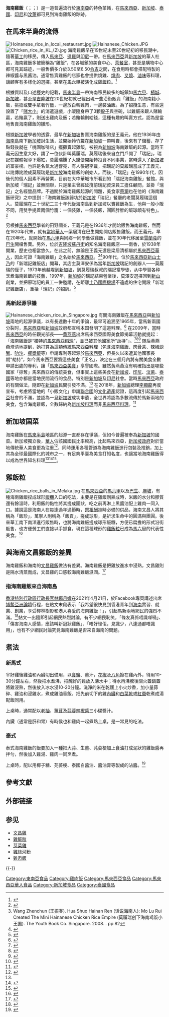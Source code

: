 {{for|2004年新加坡和香港合拍的電影|海南雞飯 (電影)}}
{{Infobox food
| name             = 海南鸡饭
| image            = Thai and hoi nan chicken in half.jpg
| caption          = 海南雞飯
| alternate_name   = 海南鸡
| country          = [[新加坡|新加坡]]<ref>{{cite web |url= http://www.hainanchifan.com.tw/webc/html/about/index.aspx |title= HAINAN CHI FAN |website= www.hainanchifan.com.tw |access-date= 2021-04-22 |archive-date= 2019-07-24 |archive-url= https://web.archive.org/web/20190724053504/http://www.hainanchifan.com.tw/webc/html/about/index.aspx |dead-url= no }}</ref>、[[马来西亚|马来西亚]]
| region           =
| national_cuisine = [[海南菜|海南]]、[[馬來西亞飲食|馬來西亞]]、[[新加坡飲食|新加坡]]、[[印尼菜|印度尼西亚]]、[[泰國飲食|泰國]]、[[香港飲食|香港]] 
| creator          = 
| course           = 
| served           = 
| main_ingredient  = 鸡肉、米饭
| variations       = 
| calories         = 617 
| other            = 
}}
{{飲食}}

'''海南雞飯'''（{{lang-en|Hainanese Chicken Rice}}；{{lang-ms|Nasi ayam Hainan}}；{{lang-th|ข้าวมันไก่}}）是一道普遍流行於[[東南亞|東南亞]]的特色菜餚，在[[馬來西亞|馬來西亞]]、[[新加坡|新加坡]]、[[泰國|泰國]]、[[印尼|印尼]]和[[汶萊|汶萊]]都可見到海南雞飯的踪跡。

==在馬來半島的流傳==
[[File:Hoinanese_rice_in_local_restaurant.jpg|thumb]]
[[File:Hainanese_Chicken.JPG|thumb]]
[[File:Chicken_rice_in_KL_(2).jpg|thumb]]
海南雞飯早在19世紀末至20世紀初的移民潮中，隨著[[華工|華工]]的移民，傳入[[馬來亞|馬來亞]]、[[暹羅|暹羅]]與[[印度尼西亚|印尼]]一帶。在[[馬來西亞|馬來西亞]]與[[新加坡|新加坡]]的華人社區，海南雞飯多被簡稱為“雞飯”，在各城鎮的美食中心、[[茶餐室|茶餐室]]，甚至是購物中心都可見其踪迹，一般售價多介於3.50至6.50[[令吉|令吉]]之間，在食用時都會搭配特製的辣椒醬与黑酱油。通常售賣雞飯的店家也會提供燒雞、[[燒肉|燒肉]]、[[叉燒|叉燒]]、[[滷味|滷味]]等料理，讓顧客有多樣化的選擇。甚至在[[馬六甲|馬六甲]]被演化成[[雞飯粒|雞飯粒]]。<ref name="changeFREE29mar2017">{{cite web |last1=O'Change |first1=Hanji |title=The Way Rice Should Be: Hainanese Chicken Rice |url=https://freepressonline.com/Content/Columnists/The-Way-Rice-Should-Be/Article/The-Way-Rice-Should-Be-Hainanese-Chicken-Rice/50/747/51274 |publisher=Free Press |accessdate=13 January 2019 |archive-url=https://web.archive.org/web/20190113233707/https://freepressonline.com/Content/Columnists/The-Way-Rice-Should-Be/Article/The-Way-Rice-Should-Be-Hainanese-Chicken-Rice/50/747/51274 |archive-date=13 January 2019}}</ref>

根據資料及口述歷史的記載，[[馬來半島|馬來半島]]一帶海南移民較多的城鎮如[[馬六甲|馬六甲]]、[[檳城|檳城]]、[[新加坡|新加坡]]，甚至是[[吉隆坡|吉隆坡]]在20世紀初就已經出現一些沿街販賣「雞飯」的海南籍小販，挑擔或雙手拿著竹籃，一邊放白斬雞肉，一邊裝油飯。為了招攬生意，有些還設置了「[[賭大小|賭大小]]」的消遣遊戲，小販隨身帶了3顆[[骰子|骰子]]與空碗，以雞飯來跟人賭輸贏，若賭贏了，則送出雞肉及飯；若賭輸則給錢，這種有趣的叫賣方式，認為是當地售賣海南雞飯的雛形。

根據[[新加坡|新加坡]]學者的透露，最早在[[新加坡|新加坡]]售賣海南雞飯的是王義元，他在1936年由[[海南島|海南島]]南下[[新加坡|新加坡]]討生活，並開始拎竹籮在[[新加坡|新加坡]]一帶叫賣，後來有了儲蓄，存了點錢後就在「桃園咖啡店」擺攤賣起雞飯，被視為[[新加坡|新加坡]]海南雞飯的起源。當時王義元因生意大好，請了一位伙計叫莫履瑞，莫履瑞後來自立門戶開了「瑞記」，瑞記在媒體報導下爆紅，莫履瑞賺了大錢便開始轉投資不同事業，當時還入了[[新加坡|新加坡]]的富豪榜。也許是名氣太過響亮，有人張冠李戴，把瑞記的莫履瑞當成了王義元，以訛傳訛說成莫履瑞是[[新加坡|新加坡]]海南雞飯的創始人。而後，「瑞記」在1990年代，因後代的個人因素不再營業，目前在大中華城市所看到的「瑞記海南雞飯」餐館，與新加坡「瑞記」並無關聯，只是業主曾經延攬前瑞記資深員工擔任顧問，並掛「瑞記」之名經營品牌。不過關於海南雞飯起源的問題，美食家[[蔡瀾|蔡瀾]]也在他的《海南雞飯研究》之中提到：「海南雞飯該歸功於[[新加坡|新加坡]]「瑞記」餐廳的老闆莫履瑞這個人。莫履瑞在二十世紀二三十年代從海南島到新加坡以賣雞飯為生，他與一般小販不同，用雙手提着兩個竹籠：一個裝雞，一個裝飯，圓圓胖胖的飯球頗有特色」。<ref name="tanCHANNEL11nov2017">{{cite web |last1=Tan |first1=Annette |title=5 places for good chicken rice |url=https://www.channelnewsasia.com/news/lifestyle/5-places-for-good-chicken-rice-9365100 |publisher=Channel NewsAsia |accessdate=13 January 2019 |archive-url=https://web.archive.org/web/20181107145417/https://www.channelnewsasia.com/news/lifestyle/5-places-for-good-chicken-rice-9365100 |archive-date=7 November 2018}}</ref>

另根據[[馬來西亞|馬來西亞]]學者的田野調查，王義元是在1936年才開始販售海南雞飯，然而在1920年代末，就有[[馬來西亞華人|當地華人]]—梁居清在巴生開始開店販售雞飯，而王義元，早在20年代，就開始在[[馬六甲|馬六甲]]與同鄉一同學藝做雞飯，並在30年代移居至[[雪蘭莪|雪蘭莪]]的[[巴生|巴生]]開檔售賣。另外，位於[[吉隆坡|吉隆坡]][[蘇丹街|蘇丹街]]的知名海南雞飯店——南香，於1938年開業，歷史也相當悠久。在此之前，無論是王義元還是梁居清都屬於[[馬來西亞華人|馬來西亞華人]]，因此可證「海南雞飯」之名始於[[馬來西亞|馬來西亞]]。<ref>Wang Zhenchun (王振春). Hua Shuo Hainan Ren (话说海南人): Mo Lu Rui Created The Mini Hainanese Chicken Rice Empire (莫履瑞创下海南鸡饭小王国). The Youth Book Co. Singapore. 2008. {{ISBN|978-981-08-1095-5}}. pp 82</ref><ref name= "thenewslens">{{cite web|url=https://www.thenewslens.com/article/98146|title=始於馬來西亞的海南雞飯，重點不在飯也不在雞而在「那一味」|date=2018-06-19|publisher=關鍵評論|access-date=2020-05-26|archive-date=2021-02-07|archive-url=https://web.archive.org/web/20210207180426/https://www.thenewslens.com/article/98146|dead-url=no}}</ref>90年代，位於[[馬來西亞|馬來西亞]][[新山|新山]][[士乃|士乃]]的「新瑞記雞飯店」開幕，其店主莫澤安係為當年[[新加坡|新加坡]]瑞記的創辦人——莫履瑞的侄子，1973年他越堤到[[新加坡|新加坡]]，到莫履瑞叔叔的瑞記當學徒，从中學習各种烹煮海南雞飯的技藝，1997年，[[新加坡|新加坡]]的瑞記結束營業後，莫澤安選擇回到[[新山|新山]]創業，並把原瑞記的員工一併邀請，在距離[[士乃國際機場|士乃國際機場]]不遠處的住宅開設「新瑞記雞飯店」，重拾「瑞記」的招牌。<ref>{{cite web|url=https://www.sinchew.com.my/content/content_1160708.html|title=坚持传统的海南鸡饭|date=2009-10-01|publisher=星洲網|access-date=2020-05-26|archive-date=2021-02-07|archive-url=https://web.archive.org/web/20210207180506/https://www.sinchew.com.my/content/content_1160708.html|dead-url=no}}</ref>

=== 馬新起源爭議 ===
[[File:Hainanese_chicken_rice_in_Singapore.jpg|thumb]]
有關海南雞飯在[[馬來西亞|馬來西亞]]與[[新加坡|新加坡]]兩地的起源爭議，以有長達數十年的爭論，最早可追溯至1965年，當馬新兩國分裂时，[[馬來西亞|馬來西亞]]和[[新加坡|新加坡]]政府都宣稱本国發明了這道料理。<ref name="lohAC26jun2018">{{cite web |last1=Loh |first1=Lainey |title=Malaysia vs Singapore: Who has better food? |url=https://asiancorrespondent.com/2018/06/malaysia-vs-singapore-who-has-better-food/ |publisher=Asian Correspondent |accessdate=14 January 2019 |archive-url=https://web.archive.org/web/20190114210258/https://asiancorrespondent.com/2018/06/malaysia-vs-singapore-who-has-better-food/ |archive-date=14 January 2019}}</ref> 在2009年，當時[[馬來西亞|馬來西亞]]的時任觀光部長——[[黄燕燕|黄燕燕]]出席馬來西亞國際美食節揭幕活動就提起：「海南雞飯是“獨特的[[馬來西亞飲食|馬來西亞料理]]”，並已被其他國家所“劫持”」。<ref name="sukmaranSCMP9sept2018">{{cite web |last1=Sukmaran |first1=Tashny |last2=Jaipragas |first2=Bhavan |title=FOOD FIGHT, LAH: WHO WILL EAT THEIR WORDS IN SINGAPORE-MALAYSIA HAWKER BATTLE? |url=https://www.scmp.com/week-asia/lifestyle-culture/article/2163197/food-fight-lah-who-will-eat-their-words-singapore |work=South China Morning Post |accessdate=13 January 2019 |archive-url=https://web.archive.org/web/20190221195527/https://www.scmp.com/week-asia/lifestyle-culture/article/2163197/food-fight-lah-who-will-eat-their-words-singapore |archive-date=21 February 2019 }}</ref><ref name="celjoSBS5nov2018">{{cite web |last1=Celjo |first1=Farah |title=Dipping sauce and a little controversy: who knew chicken rice had such 'wow' factor |url=https://www.sbs.com.au/food/article/2018/11/01/dipping-sauce-and-little-controversy-who-knew-chicken-rice-had-such-wow-factor |publisher=SBS |accessdate=13 January 2019 |archive-url=https://web.archive.org/web/20190114062420/https://www.sbs.com.au/food/article/2018/11/01/dipping-sauce-and-little-controversy-who-knew-chicken-rice-had-such-wow-factor |archive-date=14 January 2019}}</ref><ref name="food fight">{{cite web |title=The debate about the origins of food – a futile food fight? |url=http://chopinandmysaucepan.com/the-debate-on-the-origins-of-food-a-futile-food-fight |accessdate=13 January 2019 |archive-url=https://web.archive.org/web/20190113232515/http://chopinandmysaucepan.com/the-debate-on-the-origins-of-food-a-futile-food-fight |archive-date=13 January 2019}}</ref> 随后黄燕燕澄清地提到，她打算為這類傳統[[馬來西亞飲食|馬來西亞料理]]（包含海南雞飯、[[肉骨茶|肉骨茶]]、[[辣椒螃蟹|辣椒螃蟹]]、[[叻沙|叻沙]]、[[椰漿飯|椰漿飯]]等）申請專利等起源於[[馬來西亞|馬來西亞]]，但長久以來遭其他國家長期“劫持”，如今馬來西亞要將這些美食「正名」，決定在三個月內將有關美食全數申請出處的專利，讓「[[馬來西亞飲食|馬來西亞美食]]」享譽國際。雖然黃燕燕沒有明確指出是哪些國家「掠奪」馬來西亞的傳統美食，但事實上這些美食在[[新加坡|新加坡]]、[[印尼|印尼]]、[[汶萊|汶萊]]、[[泰國|泰國]]等地亦都是當地民間流行的食品，特別是[[新加坡|新加坡]]及[[印尼|印尼]]社會。當時[[馬來西亞|馬來西亞]]政府的有關做法，隨即在[[新加坡|新加坡]]民間引發不滿。<ref>{{cite news |last=ENG HOCK |first=TEH |date=23 September 2009 |title=No intention to patent local food, Dr Ng says |url=http://www.thestar.com.my/story/?file=%2F2009%2F9%2F23%2Fnation%2F20090923170416& |newspaper=The Star Online |accessdate=12 January 2016 |quote=Dr Ng said a study on the origins of foods in the country would be conducted and an apology conveyed if it was wrongly claimed. |archive-url=https://web.archive.org/web/20161220125021/http://www.thestar.com.my/story/?file=%2f2009%2f9%2f23%2fnation%2f20090923170416& |archive-date=20 December 2016}}</ref> 在2018年，[[新加坡|新加坡]]總理[[李顯龍|李顯龍]]再度宣布，考慮將當地的「小販文化」申請[[聯合國|聯合國]]的[[文化遺產|文化遺產]]認證，這再度引起[[馬來西亞|馬來西亞]]社會的不滿，並認為一旦[[新加坡|新加坡]]成功申遺，全世界將認為多數流傳於馬新兩地的美食，包含海南雞飯，全數歸納為[[新加坡飲食|新加坡料理]]而非[[馬來西亞飲食|馬來西亞料理]]。<ref>{{cite web|url=https://www.thenewslens.com/article/103210|title=新加坡擬申請「小販中心」列世界文化遺產　馬國名廚：我們才是小販餐飲天堂|date=2018-08-31|publisher=關鍵評論|access-date=2020-05-26|archive-date=2021-02-07|archive-url=https://web.archive.org/web/20210207180436/https://www.thenewslens.com/article/103210|dead-url=no}}</ref>

== 新加坡国菜 ==
海南雞飯在[[馬來半島|馬來半島]]地區的起源一直都存在爭議，但如今普遍被奉為[[新加坡|新加坡]]的國菜。新加坡獨立後，[[新加坡華人|華人]]佔該國國民比率較高，比起馬來西亞，[[新加坡政府|新加坡政府]]對於當地傳統華人美食更為注重<ref>{{Cite web |url=http://www.xinhuanet.com/silkroad/2017-02/01/c_1120398563.htm |title=通讯：在新加坡感受多元融合的美食文化 |access-date=2020-06-12 |date=2017-02-01 |publisher=新華社 |archive-url=https://web.archive.org/web/20210207180440/http://www.xinhuanet.com/silkroad/2017-02/01/c_1120398563.htm |archive-date=2021-02-07 |dead-url=no }}</ref>，同時運用各種管道為海南雞飯進行包裝及推銷，加上其為全球最國際化的城市之一，有足夠平臺為美食打知名度，也讓當地海南雞飯得以成為世界知名料理<ref name= "thenewslens"/><ref>{{Cite web |url=http://news.sinchew.com.my/node/134648 |title=堅持傳統的海南雞飯 |access-date=2014-11-25 |archive-url=https://web.archive.org/web/20151208071550/http://news.sinchew.com.my/node/134648 |archive-date=2015-12-08 |dead-url=yes }}</ref><ref>{{Cite web|url=http://www.bbc.com/ukchina/trad/vert_tra/2015/11/151116_vert_tral_singapore-dish-worth-a-15-hour-flight|title=海南雞飯：坐15小時飛機也要品嚐的美味|accessdate=2017-10-04|author=|date=|last=Farley|first=David|work=BBC 主页|publisher=|archive-date=2021-02-07|archive-url=https://web.archive.org/web/20210207180451/https://www.bbc.com/ukchina/trad/vert_tra/2015/11/151116_vert_tral_singapore-dish-worth-a-15-hour-flight|dead-url=no}}</ref>。

==雞飯粒==
[[File:Chicken_rice_balls_in_Melaka.jpg|thumb]]
{{seealso|雞飯粒}}
在[[馬來西亞|馬來西亞]]的[[馬六甲|馬六甲]]以及[[巴生|巴生]]、[[麻坡|麻坡]]，有種海南雞飯捏成球形[[飯糰|飯糰]]入口的吃法，主要是在雞飯剛熟成時，米飯的水分和膠質還有餘溫時，利用飯的黏性將其搓成團狀，吃之前再淋上黑醬油配上雞肉一同入口。據說這是海南人在每逢過年過節時，[[祭祖|祭祖]][[酬神|酬神]]時必備的供品，海南文昌人將其稱為「飯珍」，萬寧人則稱為「飯貢」，搓成球形，是祈求生命中的圓滿與團圓。後來華工南下南洋進行販售時，也將海南雞飯搓成球形飯糰，方便已扁擔的形式沿街販售，也方便勞工們直接以手抓食，現在這種球形的[[雞飯粒|雞飯粒]]已成為[[馬六甲|馬六甲]]的代表性美食。<ref>{{cite web|url=https://www.enanyang.my/news/20190406/%E5%B7%B4%E7%94%9F%E6%B5%B7%E5%8D%97%E9%B8%A1%E9%A5%AD%E7%B2%92-%E7%BB%9D%E5%AF%B9%E9%BB%91%E7%99%BD%E9%85%8D/|title=巴生海南鸡饭粒-绝对黑白配|date=2019-04-06|publisher=南洋商報|access-date=2020-05-26|archive-date=2019-12-23|archive-url=https://web.archive.org/web/20191223105453/http://www.enanyang.my/news/20190406/%E5%B7%B4%E7%94%9F%E6%B5%B7%E5%8D%97%E9%B8%A1%E9%A5%AD%E7%B2%92-%E7%BB%9D%E5%AF%B9%E9%BB%91%E7%99%BD%E9%85%8D/|dead-url=no}}</ref>

== 與海南文昌雞飯的差異 ==
海南雞飯和海南的[[文昌雞飯|文昌雞飯]]做法有差異。海南雞飯是把雞放進水中浸熟，文昌雞則是隔水清蒸而成，文昌雞的口感較海南雞飯濕潤。<ref>{{Cite web |url=https://hk.news.yahoo.com/%E5%8E%BB%E6%B5%B7%E5%8D%97%E9%A3%9F%E6%B5%B7%E5%8D%97%E9%9B%9E%E9%A3%AF%EF%BC%9F%E6%9E%97%E9%84%AD%E5%BF%BD%E7%95%A5%E4%BA%86%E6%96%87%E6%98%8C%E9%9B%9E-065659343.html |title=去海南食海南雞飯？林鄭忽略了文昌雞 |access-date=2021-04-21 |date=2021-04-21 |publisher=中環街市 |archive-url=https://web.archive.org/web/20210509102740/https://hk.news.yahoo.com/%E5%8E%BB%E6%B5%B7%E5%8D%97%E9%A3%9F%E6%B5%B7%E5%8D%97%E9%9B%9E%E9%A3%AF%EF%BC%9F%E6%9E%97%E9%84%AD%E5%BF%BD%E7%95%A5%E4%BA%86%E6%96%87%E6%98%8C%E9%9B%9E-065659343.html |archive-date=2021-05-09 |dead-url=no }}</ref>

===指海南雞飯來自海南島===
[[香港特別行政區行政長官|香港特別行政區行政長官]][[林鄭月娥|林鄭月娥]]在2021年4月21日，於Facebook專頁講述出席[[博鰲亞洲論壇|博鰲亞洲論壇]]行程，在貼文末段表示「我希望很快見到香港青年到[[海南|海南]]實習、就業、創業，享受椰林樹影和港人喜愛的海南雞飯！」，引起馬新兩地網民的強烈不滿。<ref>{{Cite web |url=https://www.facebook.com/carrielam.hksar/posts/1762827537230138 |title=行政長官第三次出席博鰲亞洲論壇 |access-date=2021-04-21 |date=2021-04-21|publisher=林鄭月娥|archive-url= |archive-date= |dead-url= }}</ref>帖文一出隨即引起網民熱烈討論，有不少網民恥笑，「條友真係唔識㗎喎」、「傷害海南人感情，應該叫新冠狀雞飯」、「唔好怪佢，見識少，八達通都唔識用」，也有不少網民討論究竟海南雞飯是否來自海南的問題。

==煮法==
===新馬式===
宰好雞後雞油和內臟切出備用，以[[食鹽|食鹽]]、薑汁，[[花椒|花椒]]及[[八角|八角]]擦在雞內外，待用10-30分鐘左右，然後把水煮沸，把醃好的雞放入沸水中；待水再沸騰後關火蓋鍋蓋將雞浸熟，然後放入冰水浸10-20分鐘。洗淨的米在乾鑊上小火炒香，加小量蒜碎、雞油和浸雞水，煮成雞油香飯。把先前切下的雞[[內臟|內臟]]和[[白菜乾|白菜乾]]或[[紅棗|紅棗]]乾煮成湯配飯同用。

上桌時，通常配以[[老抽|老抽]]、[[薑茸|薑茸]]及[[蒜蓉辣椒醬|蒜蓉辣椒醬]]三小碟醬汁。

內臟（通常是肝和胃）有時侯也和雞肉一起煮熟上桌，是一常見的吃法。
===泰式===
泰式海南雞飯的飯要加入一種把大蒜、生薑、芫荽梗加上食油打成泥狀的雞飯醬再拌勻，然後加入雞湯、雞肉一同烹煮。

上桌時，配以用椰子糖、芫荽梗、泰國白醬油、醬油膏等製成的沾醬。<ref>{{Cite web |url=https://foodieat.tw/%E6%B3%B0%E5%BC%8F%E6%B5%B7%E5%8D%97%E9%9B%9E%E9%A3%AF/ |title=泰式海南雞飯 |access-date=2021-04-21 |date=2014-08-17 |publisher=食貨誌 |archive-url=https://web.archive.org/web/20210421143310/https://foodieat.tw/%E6%B3%B0%E5%BC%8F%E6%B5%B7%E5%8D%97%E9%9B%9E%E9%A3%AF/ |archive-date=2021-04-21 |dead-url=no }}</ref>
==參考文獻 ==
{{Reflist|30em}}

== 外部链接 ==
{{Commons category-inline|Hainanese chicken rice}}

== 参见 ==
{{Portal|汉字文化圈|东南亚|海南|饮食}}
* [[文昌雞|文昌雞]]
* [[雞飯粒|雞飯粒]]
* [[芽菜雞|芽菜雞]]
* [[雞絲河粉|雞絲河粉]]
* [[雞肉飯|雞肉飯]]

{{-}}
{{馬來西亞各族料理}}

[[Category:東南亞食品|Category:東南亞食品]]
[[Category:雞肉飯|Category:雞肉飯]]
[[Category:馬來西亞食品|Category:馬來西亞食品]]
[[Category:馬來西亞華人食品|Category:馬來西亞華人食品]]
[[Category:新加坡食品|Category:新加坡食品]]
[[Category:泰國食品|Category:泰國食品]]